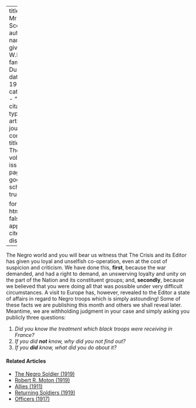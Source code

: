 
---
title: 'To Mr. Emmett Scott'
author:
  - name:
      given: W.E.B.
      family: Du Bois
date: May 1919
categories: 
  - ""
citation: 
  type: article-journal
  container-title: The Crisis
  volume: 18
  issue: 1
  page: 10
google-scholar: true

format:
  html:
    toc: false
    appendix-cite-as: display
---


The Negro world and you will bear us witness that The Crisis and its Editor has given you loyal and unselfish co-operation, even at the cost of suspicion and criticism. We have done this, **first**, because the war demanded, and had a right to demand, an unswerving loyalty and unity on the part of the Nation and its constituent groups; and, **secondly**, because we believed that you were doing all that was possible under very difficult circumstances. A visit to Europe has, however, revealed to the Editor a state of affairs in regard to Negro troops which is simply astounding! Some of these facts we are publishing this month and others we shall reveal later. Meantime, we are withholding judgment in your case and simply asking you publicly three questions:

1. *Did you know the treatment which black troops were receiving in France?*
2. *If you did **not** know, why did you not find out?*
3. *If you **did** know, what did you do about it?*

<!-- Similar articles start here -->
<div  class="clear-wrap"></div>

#### Related Articles

* [The Negro Soldier (1919)](/Volumes/19/02/negro_soldier.html)
* [Robert R. Moton (1919)](/Volumes/18/01/robert_moton.html)
* [Allies (1911)](/Volumes/02/03/allies.html)
* [Returning Soldiers (1919)](/Volumes/18/01/returning_soldiers.html)
* [Officers (1917)](/Volumes/14/02/officers.html)

<!-- Similar articles end here -->